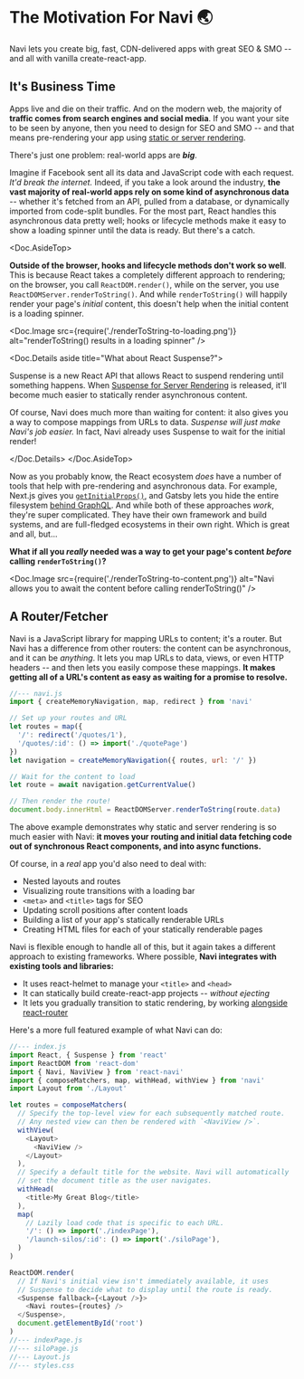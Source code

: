 

The Motivation For Navi 🌏
=========================

<Blurb>

Navi lets you create big, fast, CDN-delivered apps with great SEO & SMO -- and all with vanilla create-react-app.

</Blurb>

It's Business Time
------------------

Apps live and die on their traffic. And on the modern web, the majority of **traffic comes from search engines and social media**. If you want your site to be seen by anyone, then you need to design for SEO and SMO -- and that means pre-rendering your app using [static or server rendering](https://frontarm.com/james-k-nelson/static-vs-server-rendering/).

There's just one problem: real-world apps are ***big***.

Imagine if Facebook sent all its data and JavaScript code with each request. *It'd break the internet.* Indeed, if you take a look around the industry, **the vast majority of real-world apps rely on some kind of asynchronous data** -- whether it's fetched from an API, pulled from a database, or dynamically imported from code-split bundles. For the most part, React handles this asynchronous data pretty well; hooks or lifecycle methods make it easy to show a loading spinner until the data is ready. But there's a catch.

<Doc.AsideTop>

**Outside of the browser, hooks and lifecycle methods don't work so well**. This is because React takes a completely different approach to rendering; on the browser, you call `ReactDOM.render()`, while on the server, you use `ReactDOMServer.renderToString()`. And while `renderToString()` will happily render your page's *initial* content, this doesn't help when the initial content is a loading spinner.

<Doc.Image
  src={require('./renderToString-to-loading.png')}
  alt="renderToString() results in a loading spinner"
/>

<Doc.Details aside title="What about React Suspense?">

Suspense is a new React API that allows React to suspend rendering until something happens. When [Suspense for Server Rendering](https://reactjs.org/blog/2018/11/27/react-16-roadmap.html#suspense-for-server-rendering) is released, it'll become much easier to statically render asynchronous content.

Of course, Navi does much more than waiting for content: it also gives you a way to compose mappings from URLs to data. *Suspense will just make Navi's job easier.* In fact, Navi already uses Suspense to wait for the initial render!

</Doc.Details>
</Doc.AsideTop>

Now as you probably know, the React ecosystem *does* have a number of tools that help with pre-rendering and asynchronous data. For example, Next.js gives you [`getInitialProps()`](https://nextjs.org/docs/#fetching-data-and-component-lifecycle), and Gatsby lets you hide the entire filesystem [behind GraphQL](https://www.gatsbyjs.org/docs/querying-with-graphql/). And while both of these approaches *work*, they're super complicated. They have their own framework and build systems, and are full-fledged ecosystems in their own right. Which is great and all, but...

**What if all you *really* needed was a way to get your page's content *before* calling `renderToString()`?**

<Doc.Image
  src={require('./renderToString-to-content.png')}
  alt="Navi allows you to await the content before calling renderToString()"
/>


A Router/Fetcher
----------------

Navi is a JavaScript library for mapping URLs to content; it's a router. But Navi has a difference from other routers: the content can be asynchronous, and it can be *anything*. It lets you map URLs to data, views, or even HTTP headers -- and then lets you easily compose these mappings. **It makes getting all of a URL's content as easy as waiting for a promise to resolve.**

```js
//--- navi.js
import { createMemoryNavigation, map, redirect } from 'navi'

// Set up your routes and URL
let routes = map({
  '/': redirect('/quotes/1'),
  '/quotes/:id': () => import('./quotePage')
})
let navigation = createMemoryNavigation({ routes, url: '/' })

// Wait for the content to load
let route = await navigation.getCurrentValue()

// Then render the route!
document.body.innerHtml = ReactDOMServer.renderToString(route.data)
```

The above example demonstrates why static and server rendering is so much easier with Navi: **it moves your routing and initial data fetching code out of synchronous React components, and into async functions.**

Of course, in a *real* app you'd also need to deal with:

- Nested layouts and routes
- Visualizing route transitions with a loading bar
- `<meta>` and `<title>` tags for SEO
- Updating scroll positions after content loads
- Building a list of your app's statically renderable URLs
- Creating HTML files for each of your statically renderable pages

Navi is flexible enough to handle all of this, but it again takes a different approach to existing frameworks. Where possible, **Navi integrates with existing tools and libraries:**

- It uses react-helmet to manage your `<title>` and `<head>`
- It can statically build create-react-app projects -- *without ejecting*
- It lets you gradually transition to static rendering, by working [alongside react-router](/integrations/react-router)

Here's a more full featured example of what Navi can do:

```js
//--- index.js
import React, { Suspense } from 'react'
import ReactDOM from 'react-dom'
import { Navi, NaviView } from 'react-navi'
import { composeMatchers, map, withHead, withView } from 'navi'
import Layout from './Layout'

let routes = composeMatchers(
  // Specify the top-level view for each subsequently matched route.
  // Any nested view can then be rendered with `<NaviView />`.
  withView(
    <Layout>
      <NaviView />  
    </Layout>
  ),
  // Specify a default title for the website. Navi will automatically
  // set the document title as the user navigates.
  withHead(
    <title>My Great Blog</title>
  ),
  map(
    // Lazily load code that is specific to each URL.
    '/': () => import('./indexPage'),
    '/launch-silos/:id': () => import('./siloPage'),
  )
)

ReactDOM.render(
  // If Navi's initial view isn't immediately available, it uses
  // Suspense to decide what to display until the route is ready.
  <Suspense fallback={<Layout />}>
    <Navi routes={routes} />
  </Suspense>,
  document.getElementById('root')
)
//--- indexPage.js
//--- siloPage.js
//--- Layout.js
//--- styles.css
```
